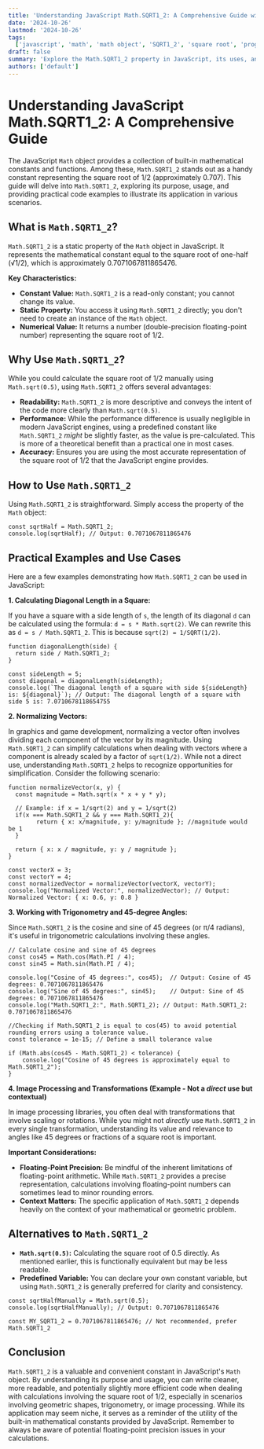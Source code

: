 ```yaml
---
title: 'Understanding JavaScript Math.SQRT1_2: A Comprehensive Guide with Examples'
date: '2024-10-26'
lastmod: '2024-10-26'
tags:
  ['javascript', 'math', 'math object', 'SQRT1_2', 'square root', 'programming', 'web development']
draft: false
summary: 'Explore the Math.SQRT1_2 property in JavaScript, its uses, and practical examples for calculating the square root of 1/2. Learn how to leverage this constant in your web development projects.'
authors: ['default']
---
```


# Understanding JavaScript Math.SQRT1_2: A Comprehensive Guide

The JavaScript `Math` object provides a collection of built-in mathematical constants and functions. Among these, `Math.SQRT1_2` stands out as a handy constant representing the square root of 1/2 (approximately 0.707). This guide will delve into `Math.SQRT1_2`, exploring its purpose, usage, and providing practical code examples to illustrate its application in various scenarios.

## What is `Math.SQRT1_2`?

`Math.SQRT1_2` is a static property of the `Math` object in JavaScript. It represents the mathematical constant equal to the square root of one-half (√1/2), which is approximately 0.7071067811865476.

**Key Characteristics:**

- **Constant Value:** `Math.SQRT1_2` is a read-only constant; you cannot change its value.
- **Static Property:** You access it using `Math.SQRT1_2` directly; you don't need to create an instance of the `Math` object.
- **Numerical Value:** It returns a number (double-precision floating-point number) representing the square root of 1/2.

## Why Use `Math.SQRT1_2`?

While you could calculate the square root of 1/2 manually using `Math.sqrt(0.5)`, using `Math.SQRT1_2` offers several advantages:

- **Readability:** `Math.SQRT1_2` is more descriptive and conveys the intent of the code more clearly than `Math.sqrt(0.5)`.
- **Performance:** While the performance difference is usually negligible in modern JavaScript engines, using a predefined constant like `Math.SQRT1_2` _might_ be slightly faster, as the value is pre-calculated. This is more of a theoretical benefit than a practical one in most cases.
- **Accuracy:** Ensures you are using the most accurate representation of the square root of 1/2 that the JavaScript engine provides.

## How to Use `Math.SQRT1_2`

Using `Math.SQRT1_2` is straightforward. Simply access the property of the `Math` object:

```plaintext
const sqrtHalf = Math.SQRT1_2;
console.log(sqrtHalf); // Output: 0.7071067811865476
```

## Practical Examples and Use Cases

Here are a few examples demonstrating how `Math.SQRT1_2` can be used in JavaScript:

**1. Calculating Diagonal Length in a Square:**

If you have a square with a side length of `s`, the length of its diagonal `d` can be calculated using the formula: `d = s * Math.sqrt(2)`. We can rewrite this as `d = s / Math.SQRT1_2`. This is because `sqrt(2) = 1/SQRT(1/2)`.

```plaintext
function diagonalLength(side) {
  return side / Math.SQRT1_2;
}

const sideLength = 5;
const diagonal = diagonalLength(sideLength);
console.log(`The diagonal length of a square with side ${sideLength} is: ${diagonal}`); // Output: The diagonal length of a square with side 5 is: 7.0710678118654755
```

**2. Normalizing Vectors:**

In graphics and game development, normalizing a vector often involves dividing each component of the vector by its magnitude. Using `Math.SQRT1_2` can simplify calculations when dealing with vectors where a component is already scaled by a factor of `sqrt(1/2)`. While not a direct use, understanding `Math.SQRT1_2` helps to recognize opportunities for simplification. Consider the following scenario:

```plaintext
function normalizeVector(x, y) {
  const magnitude = Math.sqrt(x * x + y * y);

  // Example: if x = 1/sqrt(2) and y = 1/sqrt(2)
  if(x === Math.SQRT1_2 && y === Math.SQRT1_2){
        return { x: x/magnitude, y: y/magnitude }; //magnitude would be 1
  }

  return { x: x / magnitude, y: y / magnitude };
}

const vectorX = 3;
const vectorY = 4;
const normalizedVector = normalizeVector(vectorX, vectorY);
console.log("Normalized Vector:", normalizedVector); // Output: Normalized Vector: { x: 0.6, y: 0.8 }
```

**3. Working with Trigonometry and 45-degree Angles:**

Since `Math.SQRT1_2` is the cosine and sine of 45 degrees (or π/4 radians), it's useful in trigonometric calculations involving these angles.

```plaintext
// Calculate cosine and sine of 45 degrees
const cos45 = Math.cos(Math.PI / 4);
const sin45 = Math.sin(Math.PI / 4);

console.log("Cosine of 45 degrees:", cos45);  // Output: Cosine of 45 degrees: 0.7071067811865476
console.log("Sine of 45 degrees:", sin45);    // Output: Sine of 45 degrees: 0.7071067811865476
console.log("Math.SQRT1_2:", Math.SQRT1_2); // Output: Math.SQRT1_2: 0.7071067811865476

//Checking if Math.SQRT1_2 is equal to cos(45) to avoid potential rounding errors using a tolerance value.
const tolerance = 1e-15; // Define a small tolerance value

if (Math.abs(cos45 - Math.SQRT1_2) < tolerance) {
    console.log("Cosine of 45 degrees is approximately equal to Math.SQRT1_2");
}

```

**4. Image Processing and Transformations (Example - Not a _direct_ use but contextual)**

In image processing libraries, you often deal with transformations that involve scaling or rotations. While you might not _directly_ use `Math.SQRT1_2` in every single transformation, understanding its value and relevance to angles like 45 degrees or fractions of a square root is important.

**Important Considerations:**

- **Floating-Point Precision:** Be mindful of the inherent limitations of floating-point arithmetic. While `Math.SQRT1_2` provides a precise representation, calculations involving floating-point numbers can sometimes lead to minor rounding errors.
- **Context Matters:** The specific application of `Math.SQRT1_2` depends heavily on the context of your mathematical or geometric problem.

## Alternatives to `Math.SQRT1_2`

- **`Math.sqrt(0.5)`:** Calculating the square root of 0.5 directly. As mentioned earlier, this is functionally equivalent but may be less readable.
- **Predefined Variable:** You can declare your own constant variable, but using `Math.SQRT1_2` is generally preferred for clarity and consistency.

```plaintext
const sqrtHalfManually = Math.sqrt(0.5);
console.log(sqrtHalfManually); // Output: 0.7071067811865476

const MY_SQRT1_2 = 0.7071067811865476; // Not recommended, prefer Math.SQRT1_2
```

## Conclusion

`Math.SQRT1_2` is a valuable and convenient constant in JavaScript's `Math` object. By understanding its purpose and usage, you can write cleaner, more readable, and potentially slightly more efficient code when dealing with calculations involving the square root of 1/2, especially in scenarios involving geometric shapes, trigonometry, or image processing. While its application may seem niche, it serves as a reminder of the utility of the built-in mathematical constants provided by JavaScript. Remember to always be aware of potential floating-point precision issues in your calculations.
